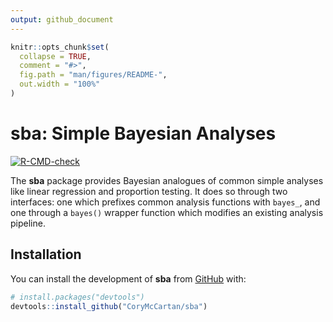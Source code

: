 ```yaml
---
output: github_document
---
```


<!-- README.md is generated from README.Rmd. Please edit that file -->

```r
knitr::opts_chunk$set(
  collapse = TRUE,
  comment = "#>",
  fig.path = "man/figures/README-",
  out.width = "100%"
)
```

# **sba**: Simple Bayesian Analyses

<!-- badges: start -->
  [![R-CMD-check](https://github.com/CoryMcCartan/sba/workflows/R-CMD-check/badge.svg)](https://github.com/CoryMcCartan/sba/actions)
<!-- badges: end -->

The **sba** package provides Bayesian analogues of common simple analyses like
linear regression and proportion testing. It does so through two interfaces:
one which prefixes common analysis functions with `bayes_`, and one through
a `bayes()` wrapper function which modifies an existing analysis pipeline.

## Installation

You can install the development of **sba** from [GitHub](https://github.com/) with:

``` r
# install.packages("devtools")
devtools::install_github("CoryMcCartan/sba")
```

